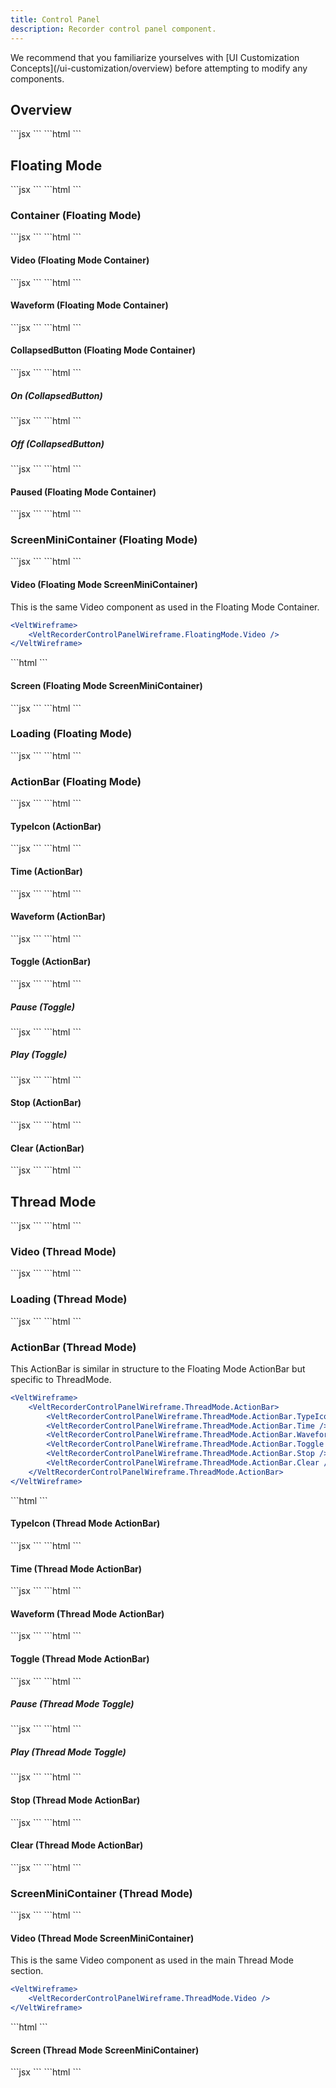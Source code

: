 ```yaml
---
title: Control Panel
description: Recorder control panel component.
---
```


<Note>
We recommend that you familiarize yourselves with [UI Customization Concepts](/ui-customization/overview) before attempting to modify any components.
</Note>

## Overview

<Tabs>
<Tab title="React / Next.js">
```jsx
<VeltWireframe>
    <VeltRecorderControlPanelWireframe>
        <VeltRecorderControlPanelWireframe.FloatingMode />
        <VeltRecorderControlPanelWireframe.ThreadMode />
    </VeltRecorderControlPanelWireframe>
</VeltWireframe>
```
</Tab>
<Tab title="Other Frameworks">
```html
<velt-wireframe style="display:none;">
    <velt-recorder-control-panel-wireframe>
        <velt-recorder-control-panel-floating-mode-wireframe />
        <velt-recorder-control-panel-thread-mode-wireframe />
    </velt-recorder-control-panel-wireframe>
</velt-wireframe>
```
</Tab>
</Tabs>

## Floating Mode

<Tabs>
<Tab title="React / Next.js">
```jsx
<VeltWireframe>
    <VeltRecorderControlPanelWireframe.FloatingMode>
        <VeltRecorderControlPanelWireframe.FloatingMode.Container />
        <VeltRecorderControlPanelWireframe.FloatingMode.ScreenMiniContainer />
        <VeltRecorderControlPanelWireframe.FloatingMode.Loading />
        <VeltRecorderControlPanelWireframe.FloatingMode.ActionBar />
    </VeltRecorderControlPanelWireframe.FloatingMode>
</VeltWireframe>
```
</Tab>
<Tab title="Other Frameworks">
```html
<velt-wireframe style="display:none;">
    <velt-recorder-control-panel-floating-mode-wireframe>
        <velt-recorder-control-panel-floating-mode-container-wireframe />
        <velt-recorder-control-panel-screen-mini-container-wireframe />
        <velt-recorder-control-panel-loading-wireframe />
        <velt-recorder-control-panel-action-bar-wireframe />
    </velt-recorder-control-panel-floating-mode-wireframe>
</velt-wireframe>
```
</Tab>
</Tabs>

### Container (Floating Mode)

<Tabs>
<Tab title="React / Next.js">
```jsx
<VeltWireframe>
    <VeltRecorderControlPanelWireframe.FloatingMode.Container>
        <VeltRecorderControlPanelWireframe.FloatingMode.Video />
        <VeltRecorderControlPanelWireframe.FloatingMode.Waveform />
        <VeltRecorderControlPanelWireframe.FloatingMode.CollapsedButton />
        <VeltRecorderControlPanelWireframe.FloatingMode.Paused />
    </VeltRecorderControlPanelWireframe.FloatingMode.Container>
</VeltWireframe>
```
</Tab>
<Tab title="Other Frameworks">
```html
<velt-wireframe style="display:none;">
    <velt-recorder-control-panel-floating-mode-container-wireframe>
        <velt-recorder-control-panel-video-wireframe />
        <velt-recorder-control-panel-floating-mode-waveform-wireframe />
        <velt-recorder-control-panel-collapsed-button-wireframe />
        <velt-recorder-control-panel-paused-wireframe />
    </velt-recorder-control-panel-floating-mode-container-wireframe>
</velt-wireframe>
```
</Tab>
</Tabs>

#### Video (Floating Mode Container)

<Tabs>
<Tab title="React / Next.js">
```jsx
<VeltWireframe>
    <VeltRecorderControlPanelWireframe.FloatingMode.Video />
</VeltWireframe>
```
</Tab>
<Tab title="Other Frameworks">
```html
<velt-wireframe style="display:none;">
    <velt-recorder-control-panel-video-wireframe />
</velt-wireframe>
```
</Tab>
</Tabs>

#### Waveform (Floating Mode Container)

<Tabs>
<Tab title="React / Next.js">
```jsx
<VeltWireframe>
    <VeltRecorderControlPanelWireframe.FloatingMode.Waveform />
</VeltWireframe>
```
</Tab>
<Tab title="Other Frameworks">
```html
<velt-wireframe style="display:none;">
    <velt-recorder-control-panel-floating-mode-waveform-wireframe />
</velt-wireframe>
```
</Tab>
</Tabs>

#### CollapsedButton (Floating Mode Container)

<Tabs>
<Tab title="React / Next.js">
```jsx
<VeltWireframe>
    <VeltRecorderControlPanelWireframe.FloatingMode.CollapsedButton>
        <VeltRecorderControlPanelWireframe.FloatingMode.CollapsedButton.On />
        <VeltRecorderControlPanelWireframe.FloatingMode.CollapsedButton.Off />
    </VeltRecorderControlPanelWireframe.FloatingMode.CollapsedButton>
</VeltWireframe>
```
</Tab>
<Tab title="Other Frameworks">
```html
<velt-wireframe style="display:none;">
    <velt-recorder-control-panel-collapsed-button-wireframe>
        <velt-recorder-control-panel-collapsed-button-on-wireframe />
        <velt-recorder-control-panel-collapsed-button-off-wireframe />
    </velt-recorder-control-panel-collapsed-button-wireframe>
</velt-wireframe>
```
</Tab>
</Tabs>

##### On (CollapsedButton)

<Tabs>
<Tab title="React / Next.js">
```jsx
<VeltWireframe>
    <VeltRecorderControlPanelWireframe.FloatingMode.CollapsedButton.On />
</VeltWireframe>
```
</Tab>
<Tab title="Other Frameworks">
```html
<velt-wireframe style="display:none;">
    <velt-recorder-control-panel-collapsed-button-on-wireframe />
</velt-wireframe>
```
</Tab>
</Tabs>

##### Off (CollapsedButton)

<Tabs>
<Tab title="React / Next.js">
```jsx
<VeltWireframe>
    <VeltRecorderControlPanelWireframe.FloatingMode.CollapsedButton.Off />
</VeltWireframe>
```
</Tab>
<Tab title="Other Frameworks">
```html
<velt-wireframe style="display:none;">
    <velt-recorder-control-panel-collapsed-button-off-wireframe />
</velt-wireframe>
```
</Tab>
</Tabs>

#### Paused (Floating Mode Container)

<Tabs>
<Tab title="React / Next.js">
```jsx
<VeltWireframe>
    <VeltRecorderControlPanelWireframe.FloatingMode.Paused />
</VeltWireframe>
```
</Tab>
<Tab title="Other Frameworks">
```html
<velt-wireframe style="display:none;">
    <velt-recorder-control-panel-paused-wireframe />
</velt-wireframe>
```
</Tab>
</Tabs>

### ScreenMiniContainer (Floating Mode)

<Tabs>
<Tab title="React / Next.js">
```jsx
<VeltWireframe>
    <VeltRecorderControlPanelWireframe.FloatingMode.ScreenMiniContainer>
        <VeltRecorderControlPanelWireframe.FloatingMode.Video />
        <VeltRecorderControlPanelWireframe.FloatingMode.Screen />
    </VeltRecorderControlPanelWireframe.FloatingMode.ScreenMiniContainer>
</VeltWireframe>
```
</Tab>
<Tab title="Other Frameworks">
```html
<velt-wireframe style="display:none;">
    <velt-recorder-control-panel-screen-mini-container-wireframe>
        <velt-recorder-control-panel-video-wireframe />
        <velt-recorder-control-panel-screen-wireframe />
    </velt-recorder-control-panel-screen-mini-container-wireframe>
</velt-wireframe>
```
</Tab>
</Tabs>

#### Video (Floating Mode ScreenMiniContainer)
<Note>This is the same Video component as used in the Floating Mode Container.</Note>
<Tabs>
<Tab title="React / Next.js">
```jsx
<VeltWireframe>
    <VeltRecorderControlPanelWireframe.FloatingMode.Video />
</VeltWireframe>
```
</Tab>
<Tab title="Other Frameworks">
```html
<velt-wireframe style="display:none;">
    <velt-recorder-control-panel-video-wireframe />
</velt-wireframe>
```
</Tab>
</Tabs>

#### Screen (Floating Mode ScreenMiniContainer)

<Tabs>
<Tab title="React / Next.js">
```jsx
<VeltWireframe>
    <VeltRecorderControlPanelWireframe.FloatingMode.Screen />
</VeltWireframe>
```
</Tab>
<Tab title="Other Frameworks">
```html
<velt-wireframe style="display:none;">
    <velt-recorder-control-panel-screen-wireframe />
</velt-wireframe>
```
</Tab>
</Tabs>

### Loading (Floating Mode)

<Tabs>
<Tab title="React / Next.js">
```jsx
<VeltWireframe>
    <VeltRecorderControlPanelWireframe.FloatingMode.Loading />
</VeltWireframe>
```
</Tab>
<Tab title="Other Frameworks">
```html
<velt-wireframe style="display:none;">
    <velt-recorder-control-panel-loading-wireframe />
</velt-wireframe>
```
</Tab>
</Tabs>

### ActionBar (Floating Mode)

<Tabs>
<Tab title="React / Next.js">
```jsx
<VeltWireframe>
    <VeltRecorderControlPanelWireframe.FloatingMode.ActionBar>
        <VeltRecorderControlPanelWireframe.FloatingMode.ActionBar.TypeIcon />
        <VeltRecorderControlPanelWireframe.FloatingMode.ActionBar.Time />
        <VeltRecorderControlPanelWireframe.FloatingMode.ActionBar.Waveform />
        <VeltRecorderControlPanelWireframe.FloatingMode.ActionBar.Toggle />
        <VeltRecorderControlPanelWireframe.FloatingMode.ActionBar.Stop />
        <VeltRecorderControlPanelWireframe.FloatingMode.ActionBar.Clear />
    </VeltRecorderControlPanelWireframe.FloatingMode.ActionBar>
</VeltWireframe>
```
</Tab>
<Tab title="Other Frameworks">
```html
<velt-wireframe style="display:none;">
    <velt-recorder-control-panel-action-bar-wireframe>
        <velt-recorder-control-panel-action-bar-type-icon-wireframe />
        <velt-recorder-control-panel-action-bar-time-wireframe />
        <velt-recorder-control-panel-action-bar-waveform-wireframe />
        <velt-recorder-control-panel-action-bar-toggle-wireframe />
        <velt-recorder-control-panel-action-bar-stop-wireframe />
        <velt-recorder-control-panel-action-bar-clear-wireframe />
    </velt-recorder-control-panel-action-bar-wireframe>
</velt-wireframe>
```
</Tab>
</Tabs>

#### TypeIcon (ActionBar)

<Tabs>
<Tab title="React / Next.js">
```jsx
<VeltWireframe>
    <VeltRecorderControlPanelWireframe.FloatingMode.ActionBar.TypeIcon />
</VeltWireframe>
```
</Tab>
<Tab title="Other Frameworks">
```html
<velt-wireframe style="display:none;">
    <velt-recorder-control-panel-action-bar-type-icon-wireframe />
</velt-wireframe>
```
</Tab>
</Tabs>

#### Time (ActionBar)

<Tabs>
<Tab title="React / Next.js">
```jsx
<VeltWireframe>
    <VeltRecorderControlPanelWireframe.FloatingMode.ActionBar.Time />
</VeltWireframe>
```
</Tab>
<Tab title="Other Frameworks">
```html
<velt-wireframe style="display:none;">
    <velt-recorder-control-panel-action-bar-time-wireframe />
</velt-wireframe>
```
</Tab>
</Tabs>

#### Waveform (ActionBar)

<Tabs>
<Tab title="React / Next.js">
```jsx
<VeltWireframe>
    <VeltRecorderControlPanelWireframe.FloatingMode.ActionBar.Waveform />
</VeltWireframe>
```
</Tab>
<Tab title="Other Frameworks">
```html
<velt-wireframe style="display:none;">
    <velt-recorder-control-panel-action-bar-waveform-wireframe />
</velt-wireframe>
```
</Tab>
</Tabs>

#### Toggle (ActionBar)

<Tabs>
<Tab title="React / Next.js">
```jsx
<VeltWireframe>
    <VeltRecorderControlPanelWireframe.FloatingMode.ActionBar.Toggle>
        <VeltRecorderControlPanelWireframe.FloatingMode.ActionBar.Toggle.Pause />
        <VeltRecorderControlPanelWireframe.FloatingMode.ActionBar.Toggle.Play />
    </VeltRecorderControlPanelWireframe.FloatingMode.ActionBar.Toggle>
</VeltWireframe>
```
</Tab>
<Tab title="Other Frameworks">
```html
<velt-wireframe style="display:none;">
    <velt-recorder-control-panel-action-bar-toggle-wireframe>
        <velt-recorder-control-panel-action-bar-toggle-pause-wireframe />
        <velt-recorder-control-panel-action-bar-toggle-play-wireframe />
    </velt-recorder-control-panel-action-bar-toggle-wireframe>
</velt-wireframe>
```
</Tab>
</Tabs>

##### Pause (Toggle)

<Tabs>
<Tab title="React / Next.js">
```jsx
<VeltWireframe>
    <VeltRecorderControlPanelWireframe.FloatingMode.ActionBar.Toggle.Pause />
</VeltWireframe>
```
</Tab>
<Tab title="Other Frameworks">
```html
<velt-wireframe style="display:none;">
    <velt-recorder-control-panel-action-bar-toggle-pause-wireframe />
</velt-wireframe>
```
</Tab>
</Tabs>

##### Play (Toggle)

<Tabs>
<Tab title="React / Next.js">
```jsx
<VeltWireframe>
    <VeltRecorderControlPanelWireframe.FloatingMode.ActionBar.Toggle.Play />
</VeltWireframe>
```
</Tab>
<Tab title="Other Frameworks">
```html
<velt-wireframe style="display:none;">
    <velt-recorder-control-panel-action-bar-toggle-play-wireframe />
</velt-wireframe>
```
</Tab>
</Tabs>

#### Stop (ActionBar)

<Tabs>
<Tab title="React / Next.js">
```jsx
<VeltWireframe>
    <VeltRecorderControlPanelWireframe.FloatingMode.ActionBar.Stop />
</VeltWireframe>
```
</Tab>
<Tab title="Other Frameworks">
```html
<velt-wireframe style="display:none;">
    <velt-recorder-control-panel-action-bar-stop-wireframe />
</velt-wireframe>
```
</Tab>
</Tabs>

#### Clear (ActionBar)

<Tabs>
<Tab title="React / Next.js">
```jsx
<VeltWireframe>
    <VeltRecorderControlPanelWireframe.FloatingMode.ActionBar.Clear />
</VeltWireframe>
```
</Tab>
<Tab title="Other Frameworks">
```html
<velt-wireframe style="display:none;">
    <velt-recorder-control-panel-action-bar-clear-wireframe />
</velt-wireframe>
```
</Tab>
</Tabs>

## Thread Mode

<Tabs>
<Tab title="React / Next.js">
```jsx
<VeltWireframe>
    <VeltRecorderControlPanelWireframe.ThreadMode>
        <VeltRecorderControlPanelWireframe.ThreadMode.Video />
        <VeltRecorderControlPanelWireframe.ThreadMode.Loading />
        <VeltRecorderControlPanelWireframe.ThreadMode.ActionBar />
        <VeltRecorderControlPanelWireframe.ThreadMode.ScreenMiniContainer />
    </VeltRecorderControlPanelWireframe.ThreadMode>
</VeltWireframe>
```
</Tab>
<Tab title="Other Frameworks">
```html
<velt-wireframe style="display:none;">
    <velt-recorder-control-panel-thread-mode-wireframe>
        <velt-recorder-control-panel-video-wireframe />
        <velt-recorder-control-panel-loading-wireframe />
        <velt-recorder-control-panel-action-bar-wireframe />
        <velt-recorder-control-panel-screen-mini-container-wireframe />
    </velt-recorder-control-panel-thread-mode-wireframe>
</velt-wireframe>
```
</Tab>
</Tabs>

### Video (Thread Mode)

<Tabs>
<Tab title="React / Next.js">
```jsx
<VeltWireframe>
    <VeltRecorderControlPanelWireframe.ThreadMode.Video />
</VeltWireframe>
```
</Tab>
<Tab title="Other Frameworks">
```html
<velt-wireframe style="display:none;">
    <velt-recorder-control-panel-video-wireframe />
</velt-wireframe>
```
</Tab>
</Tabs>

### Loading (Thread Mode)

<Tabs>
<Tab title="React / Next.js">
```jsx
<VeltWireframe>
    <VeltRecorderControlPanelWireframe.ThreadMode.Loading />
</VeltWireframe>
```
</Tab>
<Tab title="Other Frameworks">
```html
<velt-wireframe style="display:none;">
    <velt-recorder-control-panel-loading-wireframe />
</velt-wireframe>
```
</Tab>
</Tabs>

### ActionBar (Thread Mode)
<Note>This ActionBar is similar in structure to the Floating Mode ActionBar but specific to ThreadMode.</Note>
<Tabs>
<Tab title="React / Next.js">
```jsx
<VeltWireframe>
    <VeltRecorderControlPanelWireframe.ThreadMode.ActionBar>
        <VeltRecorderControlPanelWireframe.ThreadMode.ActionBar.TypeIcon />
        <VeltRecorderControlPanelWireframe.ThreadMode.ActionBar.Time />
        <VeltRecorderControlPanelWireframe.ThreadMode.ActionBar.Waveform />
        <VeltRecorderControlPanelWireframe.ThreadMode.ActionBar.Toggle />
        <VeltRecorderControlPanelWireframe.ThreadMode.ActionBar.Stop />
        <VeltRecorderControlPanelWireframe.ThreadMode.ActionBar.Clear />
    </VeltRecorderControlPanelWireframe.ThreadMode.ActionBar>
</VeltWireframe>
```
</Tab>
<Tab title="Other Frameworks">
```html
<velt-wireframe style="display:none;">
    <velt-recorder-control-panel-action-bar-wireframe>
        <velt-recorder-control-panel-action-bar-type-icon-wireframe />
        <velt-recorder-control-panel-action-bar-time-wireframe />
        <velt-recorder-control-panel-action-bar-waveform-wireframe />
        <velt-recorder-control-panel-action-bar-toggle-wireframe />
        <velt-recorder-control-panel-action-bar-stop-wireframe />
        <velt-recorder-control-panel-action-bar-clear-wireframe />
    </velt-recorder-control-panel-action-bar-wireframe>
</velt-wireframe>
```
</Tab>
</Tabs>

#### TypeIcon (Thread Mode ActionBar)

<Tabs>
<Tab title="React / Next.js">
```jsx
<VeltWireframe>
    <VeltRecorderControlPanelWireframe.ThreadMode.ActionBar.TypeIcon />
</VeltWireframe>
```
</Tab>
<Tab title="Other Frameworks">
```html
<velt-wireframe style="display:none;">
    <velt-recorder-control-panel-action-bar-type-icon-wireframe />
</velt-wireframe>
```
</Tab>
</Tabs>

#### Time (Thread Mode ActionBar)

<Tabs>
<Tab title="React / Next.js">
```jsx
<VeltWireframe>
    <VeltRecorderControlPanelWireframe.ThreadMode.ActionBar.Time />
</VeltWireframe>
```
</Tab>
<Tab title="Other Frameworks">
```html
<velt-wireframe style="display:none;">
    <velt-recorder-control-panel-action-bar-time-wireframe />
</velt-wireframe>
```
</Tab>
</Tabs>

#### Waveform (Thread Mode ActionBar)

<Tabs>
<Tab title="React / Next.js">
```jsx
<VeltWireframe>
    <VeltRecorderControlPanelWireframe.ThreadMode.ActionBar.Waveform />
</VeltWireframe>
```
</Tab>
<Tab title="Other Frameworks">
```html
<velt-wireframe style="display:none;">
    <velt-recorder-control-panel-action-bar-waveform-wireframe />
</velt-wireframe>
```
</Tab>
</Tabs>

#### Toggle (Thread Mode ActionBar)

<Tabs>
<Tab title="React / Next.js">
```jsx
<VeltWireframe>
    <VeltRecorderControlPanelWireframe.ThreadMode.ActionBar.Toggle>
        <VeltRecorderControlPanelWireframe.ThreadMode.ActionBar.Toggle.Pause />
        <VeltRecorderControlPanelWireframe.ThreadMode.ActionBar.Toggle.Play />
    </VeltRecorderControlPanelWireframe.ThreadMode.ActionBar.Toggle>
</VeltWireframe>
```
</Tab>
<Tab title="Other Frameworks">
```html
<velt-wireframe style="display:none;">
    <velt-recorder-control-panel-action-bar-toggle-wireframe>
        <velt-recorder-control-panel-action-bar-toggle-pause-wireframe />
        <velt-recorder-control-panel-action-bar-toggle-play-wireframe />
    </velt-recorder-control-panel-action-bar-toggle-wireframe>
</velt-wireframe>
```
</Tab>
</Tabs>

##### Pause (Thread Mode Toggle)

<Tabs>
<Tab title="React / Next.js">
```jsx
<VeltWireframe>
    <VeltRecorderControlPanelWireframe.ThreadMode.ActionBar.Toggle.Pause />
</VeltWireframe>
```
</Tab>
<Tab title="Other Frameworks">
```html
<velt-wireframe style="display:none;">
    <velt-recorder-control-panel-action-bar-toggle-pause-wireframe />
</velt-wireframe>
```
</Tab>
</Tabs>

##### Play (Thread Mode Toggle)

<Tabs>
<Tab title="React / Next.js">
```jsx
<VeltWireframe>
    <VeltRecorderControlPanelWireframe.ThreadMode.ActionBar.Toggle.Play />
</VeltWireframe>
```
</Tab>
<Tab title="Other Frameworks">
```html
<velt-wireframe style="display:none;">
    <velt-recorder-control-panel-action-bar-toggle-play-wireframe />
</velt-wireframe>
```
</Tab>
</Tabs>

#### Stop (Thread Mode ActionBar)

<Tabs>
<Tab title="React / Next.js">
```jsx
<VeltWireframe>
    <VeltRecorderControlPanelWireframe.ThreadMode.ActionBar.Stop />
</VeltWireframe>
```
</Tab>
<Tab title="Other Frameworks">
```html
<velt-wireframe style="display:none;">
    <velt-recorder-control-panel-action-bar-stop-wireframe />
</velt-wireframe>
```
</Tab>
</Tabs>

#### Clear (Thread Mode ActionBar)

<Tabs>
<Tab title="React / Next.js">
```jsx
<VeltWireframe>
    <VeltRecorderControlPanelWireframe.ThreadMode.ActionBar.Clear />
</VeltWireframe>
```
</Tab>
<Tab title="Other Frameworks">
```html
<velt-wireframe style="display:none;">
    <velt-recorder-control-panel-action-bar-clear-wireframe />
</velt-wireframe>
```
</Tab>
</Tabs>

### ScreenMiniContainer (Thread Mode)

<Tabs>
<Tab title="React / Next.js">
```jsx
<VeltWireframe>
    <VeltRecorderControlPanelWireframe.ThreadMode.ScreenMiniContainer>
        <VeltRecorderControlPanelWireframe.ThreadMode.Video />
        <VeltRecorderControlPanelWireframe.ThreadMode.Screen />
    </VeltRecorderControlPanelWireframe.ThreadMode.ScreenMiniContainer>
</VeltWireframe>
```
</Tab>
<Tab title="Other Frameworks">
```html
<velt-wireframe style="display:none;">
    <velt-recorder-control-panel-screen-mini-container-wireframe>
        <velt-recorder-control-panel-video-wireframe />
        <velt-recorder-control-panel-screen-wireframe />
    </velt-recorder-control-panel-screen-mini-container-wireframe>
</velt-wireframe>
```
</Tab>
</Tabs>

#### Video (Thread Mode ScreenMiniContainer)
<Note>This is the same Video component as used in the main Thread Mode section.</Note>
<Tabs>
<Tab title="React / Next.js">
```jsx
<VeltWireframe>
    <VeltRecorderControlPanelWireframe.ThreadMode.Video />
</VeltWireframe>
```
</Tab>
<Tab title="Other Frameworks">
```html
<velt-wireframe style="display:none;">
    <velt-recorder-control-panel-video-wireframe />
</velt-wireframe>
```
</Tab>
</Tabs>

#### Screen (Thread Mode ScreenMiniContainer)

<Tabs>
<Tab title="React / Next.js">
```jsx
<VeltWireframe>
    <VeltRecorderControlPanelWireframe.ThreadMode.Screen />
</VeltWireframe>
```
</Tab>
<Tab title="Other Frameworks">
```html
<velt-wireframe style="display:none;">
    <velt-recorder-control-panel-screen-wireframe />
</velt-wireframe>
```
</Tab>
</Tabs>
